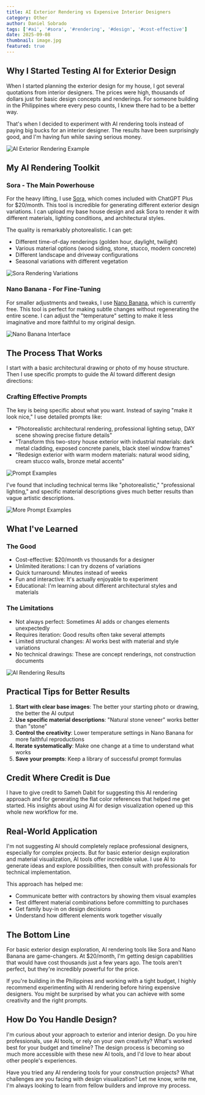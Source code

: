 ```yaml
---
title: AI Exterior Rendering vs Expensive Interior Designers
category: Other
author: Daniel Sobrado
tags: ['#ai', '#sora', '#rendering', '#design', '#cost-effective']
date: 2025-09-08
thumbnail: image.jpg
featured: true
---
```


## Why I Started Testing AI for Exterior Design

When I started planning the exterior design for my house, I got several quotations from interior designers. The prices were high, thousands of dollars just for basic design concepts and renderings. For someone building in the Philippines where every peso counts, I knew there had to be a better way.

That's when I decided to experiment with AI rendering tools instead of paying big bucks for an interior designer. The results have been surprisingly good, and I'm having fun while saving serious money.

![AI Exterior Rendering Example](https://github.com/danielsobrado/buildinginthephilippines/blob/main/images/SoraRenders1.jpg?raw=true)

## My AI Rendering Toolkit

### Sora - The Main Powerhouse 

For the heavy lifting, I use [Sora](https://sora.chatgpt.com), which comes included with ChatGPT Plus for $20/month. This tool is incredible for generating different exterior design variations. I can upload my base house design and ask Sora to render it with different materials, lighting conditions, and architectural styles.

The quality is remarkably photorealistic. I can get:
- Different time-of-day renderings (golden hour, daylight, twilight)
- Various material options (wood siding, stone, stucco, modern concrete)
- Different landscape and driveway configurations
- Seasonal variations with different vegetation

![Sora Rendering Variations](https://github.com/danielsobrado/buildinginthephilippines/blob/main/images/SoraRenders2.jpg?raw=true)

### Nano Banana - For Fine-Tuning

For smaller adjustments and tweaks, I use [Nano Banana](https://aistudio.google.com/), which is currently free. This tool is perfect for making subtle changes without regenerating the entire scene. I can adjust the "temperature" setting to make it less imaginative and more faithful to my original design.

![Nano Banana Interface](https://github.com/danielsobrado/buildinginthephilippines/blob/main/images/NanoBanana1.jpg?raw=true)

## The Process That Works

I start with a basic architectural drawing or photo of my house structure. Then I use specific prompts to guide the AI toward different design directions:

### Crafting Effective Prompts

The key is being specific about what you want. Instead of saying "make it look nice," I use detailed prompts like:

- "Photorealistic architectural rendering, professional lighting setup, DAY scene showing precise fixture details"
- "Transform this two-story house exterior with industrial materials: dark metal cladding, exposed concrete panels, black steel window frames"
- "Redesign exterior with warm modern materials: natural wood siding, cream stucco walls, bronze metal accents"

![Prompt Examples](https://github.com/danielsobrado/buildinginthephilippines/blob/main/images/ClaudeSoraPrompts1.jpg?raw=true)

I've found that including technical terms like "photorealistic," "professional lighting," and specific material descriptions gives much better results than vague artistic descriptions.

![More Prompt Examples](https://github.com/danielsobrado/buildinginthephilippines/blob/main/images/ClaudeSoraPrompts2.jpg?raw=true)

## What I've Learned

### The Good
- Cost-effective: $20/month vs thousands for a designer
- Unlimited iterations: I can try dozens of variations
- Quick turnaround: Minutes instead of weeks
- Fun and interactive: It's actually enjoyable to experiment
- Educational: I'm learning about different architectural styles and materials

### The Limitations
- Not always perfect: Sometimes AI adds or changes elements unexpectedly
- Requires iteration: Good results often take several attempts
- Limited structural changes: AI works best with material and style variations
- No technical drawings: These are concept renderings, not construction documents

![AI Rendering Results](https://github.com/danielsobrado/buildinginthephilippines/blob/main/images/SoraRenders3.jpg?raw=true)

## Practical Tips for Better Results

1. **Start with clear base images**: The better your starting photo or drawing, the better the AI output
2. **Use specific material descriptions**: "Natural stone veneer" works better than "stone"
3. **Control the creativity**: Lower temperature settings in Nano Banana for more faithful reproductions
4. **Iterate systematically**: Make one change at a time to understand what works
5. **Save your prompts**: Keep a library of successful prompt formulas

## Credit Where Credit is Due

I have to give credit to Sameh Dabit for suggesting this AI rendering approach and for generating the flat color references that helped me get started. His insights about using AI for design visualization opened up this whole new workflow for me.

## Real-World Application

I'm not suggesting AI should completely replace professional designers, especially for complex projects. But for basic exterior design exploration and material visualization, AI tools offer incredible value. I use AI to generate ideas and explore possibilities, then consult with professionals for technical implementation.

This approach has helped me:
- Communicate better with contractors by showing them visual examples
- Test different material combinations before committing to purchases
- Get family buy-in on design decisions
- Understand how different elements work together visually

## The Bottom Line

For basic exterior design exploration, AI rendering tools like Sora and Nano Banana are game-changers. At $20/month, I'm getting design capabilities that would have cost thousands just a few years ago. The tools aren't perfect, but they're incredibly powerful for the price.

If you're building in the Philippines and working with a tight budget, I highly recommend experimenting with AI rendering before hiring expensive designers. You might be surprised by what you can achieve with some creativity and the right prompts.

## How Do You Handle Design?

I'm curious about your approach to exterior and interior design. Do you hire professionals, use AI tools, or rely on your own creativity? What's worked best for your budget and timeline? The design process is becoming so much more accessible with these new AI tools, and I'd love to hear about other people's experiences.

Have you tried any AI rendering tools for your construction projects? What challenges are you facing with design visualization? Let me know, write me, I'm always looking to learn from fellow builders and improve my process.